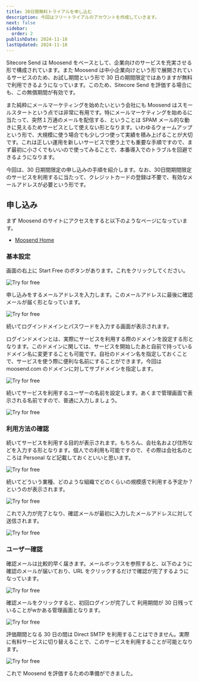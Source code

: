 ```yaml
---
title: 30日間無料トライアルを申し込む
description: 今回はフリートライアルのアカウントを作成していきます。
next: false
sidebar:
  order: 2
publishDate: 2024-11-18
lastUpdated: 2024-11-18
---
```


Sitecore Send は Moosend をベースとして、企業向けのサービスを充実させる形で構成されています。また Moosend は中小企業向けという形で展開されているサービスのため、お試し期間という形で 30 日の期間限定ではありますが無料で利用できるようになっています。このため、Sitecore Send を評価する場合にも、この無償期間が有効です。

また純粋にメールマーケティングを始めたいという会社にも Moosend はスモールスタートという点では非常に有用です。特にメールマーケティングを始めるに当たって、突然１万通のメールを配信する、ということは SPAM メール的な動きに見えるためサービスとして使えない形となります。いわゆるウォームアップという形で、大規模に使う場合でも少しづつ使って実績を積み上げることが大切です。これは正しい運用を新しいサービスで使う上でも重要な手順ですので、まず最初に小さくでもいいので使ってみることで、本番導入でのトラブルを回避できるようになります。

今回は、30 日期間限定の申し込みの手順を紹介します。なお、30日間期間限定のサービスを利用するに当たって、クレジットカードの登録は不要で、有効なメールアドレスが必要という形です。

## 申し込み

まず Moosend のサイトにアクセスをすると以下のようなページになっています。

- [Moosend Home](https://moosend.com)

### 基本設定

画面の右上に Start Free のボタンがあります。これをクリックしてください。

![Try for free](../../../assets/moosend/startfree01.png)

申し込みをするメールアドレスを入力します。このメールアドレスに最後に確認メールが届く形となっています。

![Try for free](../../../assets/moosend/startfree02.png)

続いてログインドメインとパスワードを入力する画面が表示されます。

ログインドメインとは、実際にサービスを利用する際のドメインを設定する形となります。このドメインに関しては、サービスを開始したあと自前で持っているドメイン名に変更することも可能です。自社のドメイン名を指定しておくことで、サービスを使う際に便利な名前にすることができます。今回は moosend.com のドメインに対してサブドメインを指定します。

![Try for free](../../../assets/moosend/startfree03.png)

続いてサービスを利用するユーザーの名前を設定します。あくまで管理画面で表示される名前ですので、普通に入力しましょう。

![Try for free](../../../assets/moosend/startfree04.png)

### 利用方法の確認

続いてサービスを利用する目的が表示されます。もちろん、会社名および住所などを入力する形となります。個人での利用も可能ですので、その際は会社名のところは Personal など記載しておくといいと思います。

![Try for free](../../../assets/moosend/startfree05.png)

続いてどういう業種、どのような組織でどのくらいの規模感で利用する予定か？というのが表示されます。

![Try for free](../../../assets/moosend/startfree06.png)

これで入力が完了となり、確認メールが最初に入力したメールアドレスに対して送信されます。

![Try for free](../../../assets/moosend/startfree07.png)

### ユーザー確認

確認メールは比較的早く届きます。メールボックスを参照すると、以下のように確認のメールが届いており、URL をクリックするだけで確認が完了するようになっています。

![Try for free](../../../assets/moosend/startfree08.png)

確認メールをクリックすると、初回ログインが完了して 利用期間が 30 日残っていることがwかある管理画面となります。

![Try for free](../../../assets/moosend/startfree09.png)

評価期間となる 30 日の間は Direct SMTP を利用することはできません。実際に有料サービスに切り替えることで、このサービスを利用することが可能となります。

![Try for free](../../../assets/moosend/startfree10.png)

これで Moosend を評価するための準備ができました。

